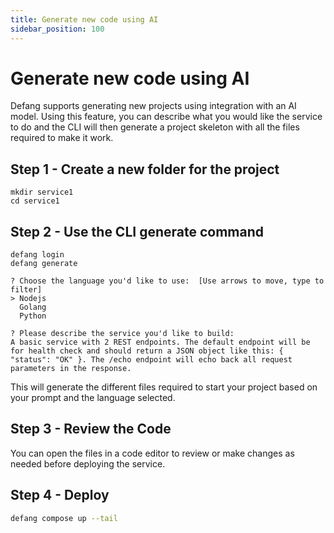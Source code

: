 ```yaml
---
title: Generate new code using AI
sidebar_position: 100
---
```


# Generate new code using AI

Defang supports generating new projects using integration with an AI model. Using this feature, you can describe what you would like the service to do and the CLI will then generate a project skeleton with all the files required to make it work.


## Step 1 - Create a new folder for the project
```text
mkdir service1
cd service1
```

## Step 2 - Use the CLI generate command

```text
defang login
defang generate

? Choose the language you'd like to use:  [Use arrows to move, type to filter]
> Nodejs
  Golang
  Python

? Please describe the service you'd like to build:
A basic service with 2 REST endpoints. The default endpoint will be for health check and should return a JSON object like this: { "status": "OK" }. The /echo endpoint will echo back all request parameters in the response.
```

This will generate the different files required to start your project based on your prompt and the language selected.


## Step 3 - Review the Code
You can open the files in a code editor to review or make changes as needed before deploying the service.

## Step 4 - Deploy

```bash
defang compose up --tail
```


